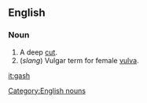==English==

===Noun===
[[Category:English nouns]]
#A deep [[cut]].
#(''slang'') Vulgar term for female [[vulva]].

[[it:gash]]